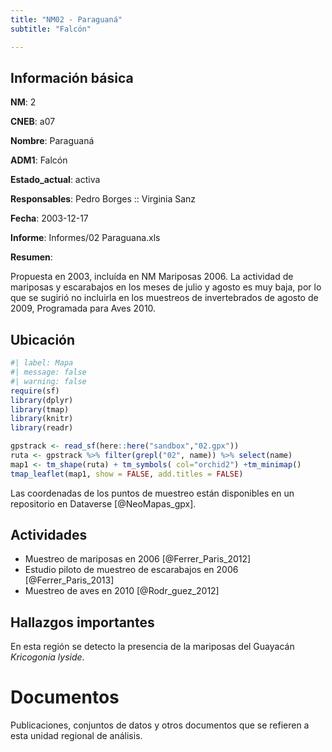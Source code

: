 ```yaml
---
title: "NM02 - Paraguaná"
subtitle: "Falcón"

---
```


## Información básica

**NM**: 2

**CNEB**: a07

**Nombre**: Paraguaná

**ADM1**: Falcón

**Estado_actual**: activa

**Responsables**: Pedro Borges :: Virginia Sanz

**Fecha**: 2003-12-17

**Informe**: Informes/02 Paraguana.xls

**Resumen**: <p>Propuesta en 2003, inclu&iacute;da en NM Mariposas 2006. La actividad de mariposas y escarabajos en los meses de julio y agosto es muy baja, por lo que se sugiri&oacute; no incluirla en los muestreos de invertebrados de agosto de 2009, Programada para Aves 2010.</p>


## Ubicación

```r
#| label: Mapa
#| message: false
#| warning: false
require(sf)
library(dplyr)
library(tmap)
library(knitr)
library(readr)

gpstrack <- read_sf(here::here("sandbox","02.gpx"))
ruta <- gpstrack %>% filter(grepl("02", name)) %>% select(name) 
map1 <- tm_shape(ruta) + tm_symbols( col="orchid2") +tm_minimap()
tmap_leaflet(map1, show = FALSE, add.titles = FALSE)
```

Las coordenadas de los puntos de muestreo están disponibles en un repositorio en Dataverse [@NeoMapas_gpx].


## Actividades

- Muestreo de mariposas en 2006 [@Ferrer_Paris_2012]
- Estudio piloto de muestreo de escarabajos en 2006 [@Ferrer_Paris_2013]
- Muestreo de aves en 2010 [@Rodr_guez_2012]


## Hallazgos importantes

En esta región se detecto la presencia de la mariposas del Guayacán *Kricogonia lyside*.


# Documentos

Publicaciones, conjuntos de datos y otros documentos que se refieren a esta unidad regional de análisis.

::: {#refs}
:::

